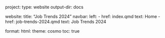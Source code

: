project:
  type: website
  output-dir: docs

website:
  title: "Job Trends 2024"
  navbar:
    left:
      - href: index.qmd
        text: Home
      - href: job-trends-2024.qmd
        text: Job Trends 2024

format:
  html:
    theme: cosmo
    toc: true
